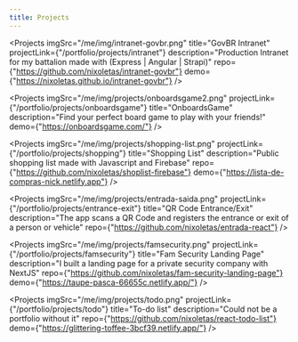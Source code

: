 ```yaml
---
title: Projects
---
```



<Projects 
    imgSrc="/me/img/intranet-govbr.png" 
    title="GovBR Intranet" 
    projectLink={"/portfolio/projects/intranet"}
    description="Production Intranet for my battalion made with (Express | Angular | Strapi)"
    repo={"https://github.com/nixoletas/intranet-govbr"}
    demo={"https://nixoletas.github.io/intranet-govbr"}
/>

<Projects 
    imgSrc="/me/img/projects/onboardsgame2.png"
    projectLink={"/portfolio/projects/onboardsgame"}
    title="OnboardsGame" 
    description="Find your perfect board game to play with your friends!"
    demo={"https://onboardsgame.com/"}
/>

<Projects 
    imgSrc="/me/img/projects/shopping-list.png"
    projectLink={"/portfolio/projects/shopping"}
    title="Shopping List" 
    description="Public shopping list made with Javascript and Firebase"
    repo={"https://github.com/nixoletas/shoplist-firebase"}
    demo={"https://lista-de-compras-nick.netlify.app"}
/>

<Projects 
    imgSrc="/me/img/projects/entrada-saida.png"
    projectLink={"/portfolio/projects/entrance-exit"}
    title="QR Code Entrance/Exit" 
    description="The app scans a QR Code and registers the entrance or exit of a person or vehicle"
    repo={"https://github.com/nixoletas/entrada-react"}
/>

<Projects 
    imgSrc="/me/img/projects/famsecurity.png"
    projectLink={"/portfolio/projects/famsecurity"}
    title="Fam Security Landing Page" 
    description="I built a landing page for a private security company with NextJS"
    repo={"https://github.com/nixoletas/fam-security-landing-page"}
    demo={"https://taupe-pasca-66655c.netlify.app/"}
/>

<Projects 
    imgSrc="/me/img/projects/todo.png"
    projectLink={"/portfolio/projects/todo"}
    title="To-do list" 
    description="Could not be a portfolio without it"
    repo={"https://github.com/nixoletas/react-todo-list"}
    demo={"https://glittering-toffee-3bcf39.netlify.app/"}
/>
